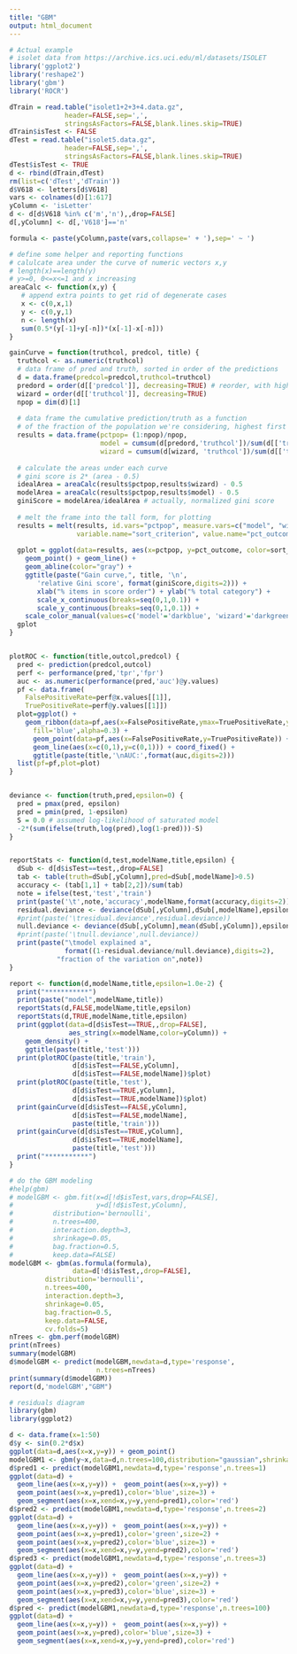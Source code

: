```yaml
---
title: "GBM"
output: html_document
---
```





```r
# Actual example
# isolet data from https://archive.ics.uci.edu/ml/datasets/ISOLET
library('ggplot2')
library('reshape2')
library('gbm')
library('ROCR')

dTrain = read.table("isolet1+2+3+4.data.gz",
              header=FALSE,sep=',',
              stringsAsFactors=FALSE,blank.lines.skip=TRUE)
dTrain$isTest <- FALSE
dTest = read.table("isolet5.data.gz",
              header=FALSE,sep=',',
              stringsAsFactors=FALSE,blank.lines.skip=TRUE)
dTest$isTest <- TRUE
d <- rbind(dTrain,dTest)
rm(list=c('dTest','dTrain'))
d$V618 <- letters[d$V618]
vars <- colnames(d)[1:617]
yColumn <- 'isLetter'
d <- d[d$V618 %in% c('m','n'),,drop=FALSE]
d[,yColumn] <- d[,'V618']=='n'

formula <- paste(yColumn,paste(vars,collapse=' + '),sep=' ~ ')
```

```r
# define some helper and reporting functions
# calulcate area under the curve of numeric vectors x,y
# length(x)==length(y)
# y>=0, 0<=x<=1 and x increasing
areaCalc <- function(x,y) {
   # append extra points to get rid of degenerate cases
   x <- c(0,x,1)
   y <- c(0,y,1)
   n <- length(x)
   sum(0.5*(y[-1]+y[-n])*(x[-1]-x[-n]))
}

gainCurve = function(truthcol, predcol, title) {
  truthcol <- as.numeric(truthcol)
  # data frame of pred and truth, sorted in order of the predictions
  d = data.frame(predcol=predcol,truthcol=truthcol)
  predord = order(d[['predcol']], decreasing=TRUE) # reorder, with highest first
  wizard = order(d[['truthcol']], decreasing=TRUE)
  npop = dim(d)[1]
  
  # data frame the cumulative prediction/truth as a function
  # of the fraction of the population we're considering, highest first
  results = data.frame(pctpop= (1:npop)/npop,
                       model = cumsum(d[predord,'truthcol'])/sum(d[['truthcol']]),
                       wizard = cumsum(d[wizard, 'truthcol'])/sum(d[['truthcol']]))
  
  # calculate the areas under each curve
  # gini score is 2* (area - 0.5)
  idealArea = areaCalc(results$pctpop,results$wizard) - 0.5
  modelArea = areaCalc(results$pctpop,results$model) - 0.5
  giniScore = modelArea/idealArea # actually, normalized gini score
  
  # melt the frame into the tall form, for plotting
  results = melt(results, id.vars="pctpop", measure.vars=c("model", "wizard"),
                 variable.name="sort_criterion", value.name="pct_outcome")
  
  gplot = ggplot(data=results, aes(x=pctpop, y=pct_outcome, color=sort_criterion)) + 
    geom_point() + geom_line() + 
    geom_abline(color="gray") +
    ggtitle(paste("Gain curve,", title, '\n', 
       'relative Gini score', format(giniScore,digits=2))) +
       xlab("% items in score order") + ylab("% total category") +
       scale_x_continuous(breaks=seq(0,1,0.1)) +
       scale_y_continuous(breaks=seq(0,1,0.1)) +
    scale_color_manual(values=c('model'='darkblue', 'wizard'='darkgreen'))
  gplot
}


plotROC <- function(title,outcol,predcol) {
  pred <- prediction(predcol,outcol)
  perf <- performance(pred,'tpr','fpr')
  auc <- as.numeric(performance(pred,'auc')@y.values)
  pf <- data.frame(
    FalsePositiveRate=perf@x.values[[1]],
    TruePositiveRate=perf@y.values[[1]])
  plot=ggplot() +
    geom_ribbon(data=pf,aes(x=FalsePositiveRate,ymax=TruePositiveRate,ymin=0),
      fill='blue',alpha=0.3) +
      geom_point(data=pf,aes(x=FalsePositiveRate,y=TruePositiveRate)) +
      geom_line(aes(x=c(0,1),y=c(0,1))) + coord_fixed() +
      ggtitle(paste(title,'\nAUC:',format(auc,digits=2)))
  list(pf=pf,plot=plot)
}


deviance <- function(truth,pred,epsilon=0) {
  pred = pmax(pred, epsilon)
  pred = pmin(pred, 1-epsilon)
  S = 0.0 # assumed log-likelihood of saturated model
  -2*(sum(ifelse(truth,log(pred),log(1-pred)))-S)
}


reportStats <- function(d,test,modelName,title,epsilon) {
  dSub <- d[d$isTest==test,,drop=FALSE]
  tab <- table(truth=dSub[,yColumn],pred=dSub[,modelName]>0.5)
  accuracy <- (tab[1,1] + tab[2,2])/sum(tab)
  note = ifelse(test,'test','train')
  print(paste('\t',note,'accuracy',modelName,format(accuracy,digits=2)))
  residual.deviance <- deviance(dSub[,yColumn],dSub[,modelName],epsilon)
  #print(paste('\tresidual.deviance',residual.deviance))
  null.deviance <- deviance(dSub[,yColumn],mean(dSub[,yColumn]),epsilon)
  #print(paste('\tnull.deviance',null.deviance))
  print(paste("\tmodel explained a",
              format((1-residual.deviance/null.deviance),digits=2),
            "fraction of the variation on",note))  
}

report <- function(d,modelName,title,epsilon=1.0e-2) {
  print("***********")
  print(paste("model",modelName,title))
  reportStats(d,FALSE,modelName,title,epsilon)
  reportStats(d,TRUE,modelName,title,epsilon)
  print(ggplot(data=d[d$isTest==TRUE,,drop=FALSE],
               aes_string(x=modelName,color=yColumn)) + 
    geom_density() + 
    ggtitle(paste(title,'test')))
  print(plotROC(paste(title,'train'),
                d[d$isTest==FALSE,yColumn],
                d[d$isTest==FALSE,modelName])$plot)
  print(plotROC(paste(title,'test'),
                d[d$isTest==TRUE,yColumn],
                d[d$isTest==TRUE,modelName])$plot)
  print(gainCurve(d[d$isTest==FALSE,yColumn],
                d[d$isTest==FALSE,modelName],
                paste(title,'train')))
  print(gainCurve(d[d$isTest==TRUE,yColumn],
                d[d$isTest==TRUE,modelName],
                paste(title,'test')))
  print("***********")
}
```

```r
# do the GBM modeling
#help(gbm)
# modelGBM <- gbm.fit(x=d[!d$isTest,vars,drop=FALSE],
#                     y=d[!d$isTest,yColumn],
#          distribution='bernoulli',
#          n.trees=400,
#          interaction.depth=3,
#          shrinkage=0.05,
#          bag.fraction=0.5,
#          keep.data=FALSE)
modelGBM <- gbm(as.formula(formula),
                data=d[!d$isTest,,drop=FALSE],
         distribution='bernoulli',
         n.trees=400,
         interaction.depth=3,
         shrinkage=0.05,
         bag.fraction=0.5,
         keep.data=FALSE,
         cv.folds=5)
nTrees <- gbm.perf(modelGBM)
print(nTrees)
summary(modelGBM)
d$modelGBM <- predict(modelGBM,newdata=d,type='response',
                      n.trees=nTrees)
print(summary(d$modelGBM))
report(d,'modelGBM',"GBM")
```

```r
# residuals diagram
library(gbm)
library(ggplot2)

d <- data.frame(x=1:50)
d$y <- sin(0.2*d$x)
ggplot(data=d,aes(x=x,y=y)) + geom_point()
modelGBM1 <- gbm(y~x,data=d,n.trees=100,distribution="gaussian",shrinkage=0.8)
d$pred1 <- predict(modelGBM1,newdata=d,type='response',n.trees=1)
ggplot(data=d) + 
  geom_line(aes(x=x,y=y)) +  geom_point(aes(x=x,y=y)) +
  geom_point(aes(x=x,y=pred1),color='blue',size=3) + 
  geom_segment(aes(x=x,xend=x,y=y,yend=pred1),color='red')
d$pred2 <- predict(modelGBM1,newdata=d,type='response',n.trees=2)
ggplot(data=d) + 
  geom_line(aes(x=x,y=y)) +  geom_point(aes(x=x,y=y)) +
  geom_point(aes(x=x,y=pred1),color='green',size=2) + 
  geom_point(aes(x=x,y=pred2),color='blue',size=3) + 
  geom_segment(aes(x=x,xend=x,y=y,yend=pred2),color='red')
d$pred3 <- predict(modelGBM1,newdata=d,type='response',n.trees=3)
ggplot(data=d) + 
  geom_line(aes(x=x,y=y)) +  geom_point(aes(x=x,y=y)) +
  geom_point(aes(x=x,y=pred2),color='green',size=2) + 
  geom_point(aes(x=x,y=pred3),color='blue',size=3) + 
  geom_segment(aes(x=x,xend=x,y=y,yend=pred3),color='red')
d$pred <- predict(modelGBM1,newdata=d,type='response',n.trees=100)
ggplot(data=d) + 
  geom_line(aes(x=x,y=y)) +  geom_point(aes(x=x,y=y)) +
  geom_point(aes(x=x,y=pred),color='blue',size=3) + 
  geom_segment(aes(x=x,xend=x,y=y,yend=pred),color='red')
``` 